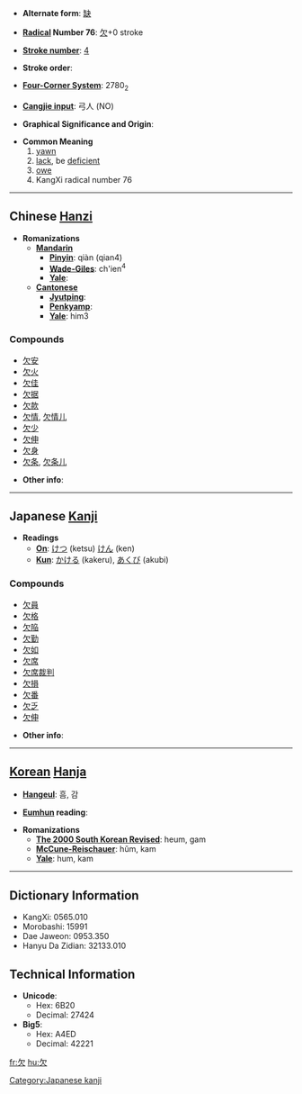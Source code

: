 * '''Alternate form''': [[缺]]

* '''[[Wiktionary:Chinese radical index| Radical]] Number 76''': [[Wiktionary:Chinese radical index 欠|欠]]+0 stroke

* '''[[Wiktionary:Chinese total strokes index|Stroke number]]''': [[Wiktionary:Chinese total strokes index 4|4]]

* '''Stroke order''': 

* '''[[Wiktionary:Chinese four corner index|Four-Corner System]]''': 2780<sub>2</sub>

* '''[[Wiktionary:Chinese Cangjie index|Cangjie input]]''': 弓人 (NO)

* '''Graphical Significance and Origin''': 

* '''Common Meaning'''
*# [[yawn]]
*# [[lack]], be [[deficient]]
*# [[owe]]
*# KangXi radical number 76


----

== Chinese [[Hanzi]] ==

* '''Romanizations'''
** '''[[Mandarin]]'''
*** '''[[Pinyin]]''': qiàn (qian4)
*** '''[[Wade-Giles]]''': ch'ien<sup>4</sup>
*** '''[[Yale]]''': 
** '''[[Cantonese]]'''
*** '''[[Jyutping]]''':
*** '''[[Penkyamp]]''': 
*** '''[[Yale]]''': him3

===Compounds===
*[[欠安]]
*[[欠火]]
*[[欠佳]]
*[[欠据]]
*[[欠款]]
*[[欠情]], [[欠情儿]]
*[[欠少]]
*[[欠伸]]
*[[欠身]]
*[[欠条]], [[欠条儿]]

* '''Other info''': 

----

== Japanese [[Kanji]] ==

* '''Readings'''
** '''[[On]]''': [[けつ]] (ketsu) [[けん]] (ken)
** '''[[Kun]]''': [[かける]] (kakeru), [[あくび]] (akubi)

===Compounds===
*[[欠員]]
*[[欠格]]
*[[欠陥]]
*[[欠勤]]
*[[欠如]]
*[[欠席]]
*[[欠席裁判]]
*[[欠損]]
*[[欠番]]
*[[欠乏]]
*[[欠伸]]

* '''Other info''':  

----

== [[Korean]] [[Hanja]] ==

* '''[[Hangeul]]''': 흠, 감

* '''[[Eumhun]] reading''': 

* '''Romanizations'''
** '''[[The 2000 South Korean Revised Romanization|The 2000 South Korean Revised]]''': heum, gam
** '''[[McCune-Reischauer]]''': hŭm, kam
** '''[[Yale]]''': hum, kam

----

== Dictionary Information ==

* KangXi: 0565.010
* Morobashi: 15991
* Dae Jaweon: 0953.350
* Hanyu Da Zidian: 32133.010

== Technical Information ==

* '''Unicode''':
** Hex: 6B20
** Decimal: 27424
* '''Big5''':
** Hex: A4ED
** Decimal: 42221

[[Category:Japanese kanji]]

[[fr:欠]]
[[hu:欠]]